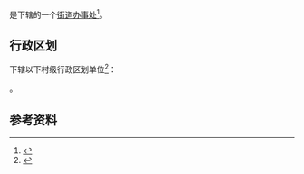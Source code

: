 {{中国乡级行政区|42/01/05/008/000}}

'''{{PAGENAMEBASE}}'''是{{PRC admin/fullname|42/01/05/008/000|3}}下辖的一个[[街道办事处|街道办事处]]<ref>{{PRC admin/ref sgc|{{PRC admin/parent|42/01/05/008/000}}}}</ref>。

== 行政区划 ==
{{PAGENAMEBASE}}下辖以下村级行政区划单位<ref>{{PRC admin/ref sgc|42/01/05/008/000}}</ref>：

{{PRC admin/children|42/01/05/008/000}}。

== 参考资料 ==
{{reflist}}

{{湖北行政区划小作品}}
{{PRC admin/navcat|42/01/05/008/000}}
